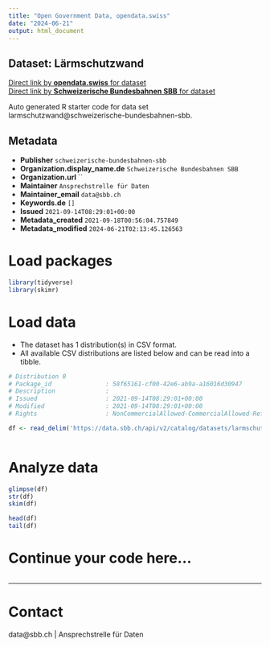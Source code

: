 ```yaml
---
title: "Open Government Data, opendata.swiss"
date: "2024-06-21"
output: html_document
---
```


## Dataset: Lärmschutzwand



[Direct link by **opendata.swiss** for dataset](https://opendata.swiss/de/dataset/larmschutzwand)<br>
[Direct link by **Schweizerische Bundesbahnen SBB** for dataset](https://data.sbb.ch/explore/dataset/larmschutzwand/)

Auto generated R starter code for data set larmschutzwand@schweizerische-bundesbahnen-sbb.

## Metadata

- **Publisher** `schweizerische-bundesbahnen-sbb`
- **Organization.display_name.de** `Schweizerische Bundesbahnen SBB`
- **Organization.url** ``
- **Maintainer** `Ansprechstrelle für Daten`
- **Maintainer_email** `data@sbb.ch`
- **Keywords.de** `[]`
- **Issued** `2021-09-14T08:29:01+00:00`
- **Metadata_created** `2021-09-18T00:56:04.757849`
- **Metadata_modified** `2024-06-21T02:13:45.126563`


# Load packages

```r

library(tidyverse)
library(skimr)

```

# Load data

-   The dataset has 1 distribution(s) in CSV format.
-   All available CSV distributions are listed below and can be read into a tibble.

```r

# Distribution 0
# Package_id               : 58f65161-cf00-42e6-ab9a-a16016d30947
# Description              : 
# Issued                   : 2021-09-14T08:29:01+00:00
# Modified                 : 2021-09-14T08:29:01+00:00
# Rights                   : NonCommercialAllowed-CommercialAllowed-ReferenceRequired

df <- read_delim('https://data.sbb.ch/api/v2/catalog/datasets/larmschutzwand/exports/csv')



```

# Analyze data

```r

glimpse(df)
str(df)
skim(df)

head(df)
tail(df)

```

# Continue your code here...

```r

```

------------------------------------------------------------------------

# Contact

data@sbb.ch | Ansprechstrelle für Daten
